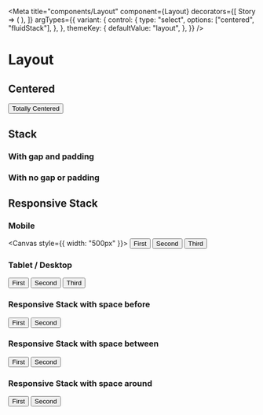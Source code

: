 



<Meta title="components/Layout" component={Layout}
  decorators={[
    Story => (
      <DsProvider>
        <Story />
      </DsProvider>
    ),
  ]}
  argTypes={{
    variant: {
      control: {
        type: "select",
        options: ["centered", "fluidStack"],
      },
    },
    themeKey: {
      defaultValue: "layout",
    },
  }}
/>

# Layout

## Centered

<Canvas>
  <Story name="Centered" style={{ height: "100%" }}>
<Layout variant="centered" width={1} height="100%" p={20} border="1px solid green">
  <Button>Totally Centered</Button>
</Layout>
  </Story>
</Canvas>

## Stack

### With gap and padding

<Story id="components-layout-stack--with-gap-and-padding" />

### With no gap or padding

<Story id="components-layout-stack--default-stack" />

## Responsive Stack

### Mobile

<Canvas style={{ width: "500px" }}>
  <Story name="Responsive Stack (mobile)" inline={false}>
<Layout variant="responsiveStack" p={1} gap={1} border="1px solid green">
  <Button size="sm">First</Button>
  <Button size="sm">Second</Button>
  <Button size="sm">Third</Button>
</Layout>
  </Story>
</Canvas>

### Tablet / Desktop

<Canvas>
  <Story name="Responsive Stack (tablet/desktop)">
<Layout variant="responsiveStack" p={1} gap={1} border="1px solid green">
  <Button size="sm">First</Button>
  <Button size="sm">Second</Button>
  <Button size="sm">Third</Button>
</Layout>
  </Story>
</Canvas>

### Responsive Stack with space before

<Canvas>
  <Story name="Responsive Stack/space before">
<Layout variant="responsiveStack" p={2} gap={2} space="before" border="1px solid green">
  <Button size="sm">First</Button>
  <Button size="sm">Second</Button>
</Layout>
  </Story>
</Canvas>

### Responsive Stack with space between

<Canvas>
  <Story name="Responsive Stack/space between">
<Layout variant="responsiveStack" p={2} gap={2} space="between" border="1px solid green">
  <Button size="sm">First</Button>
  <Button size="sm">Second</Button>
</Layout>
  </Story>
</Canvas>

### Responsive Stack with space around

<Canvas>
  <Story name="Responsive Stack with space around">
<Layout variant="responsiveStack" p={2} gap={2} space="around" border="1px solid green">
  <Button size="sm">First</Button>
  <Button size="sm">Second</Button>
</Layout>
  </Story>
</Canvas>
